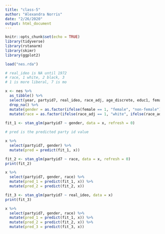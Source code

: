 ```yaml
---
title: "class-5"
author: "Alexandra Norris"
date: "2/26/2020"
output: html_document
---
```


```r

knitr::opts_chunk$set(echo = TRUE)
library(tidyverse)
library(rstanarm)
library(skimr)
library(ggplot2)

```

```r
load("nes.rda")

# real_ideo is NA until 1972
# race, 1 white, 2 black, 3 
# 1 is more liberal, 7 is mo

x <- nes %>%
  as_tibble() %>%
  select(year, partyid7, real_ideo, race_adj, age_discrete, educ1, female, income) %>%
  drop_na() %>%
  mutate(gender = as.factor(ifelse(female == 1, "female", "non-female"))) %>%
  mutate(race = as.factor(ifelse(race_adj == 1, "white", ifelse(race_adj == 1.5, "other", "black"))))
  
fit_1 <- stan_glm(partyid7 ~ gender, data = x, refresh = 0)

```
```r

# pred is the predicted party id value

x %>%
  select(partyid7, gender) %>%
  mutate(pred = predict(fit_1, x))
```
```r

fit_2 <- stan_glm(partyid7 ~ race, data = x, refresh = 0)
print(fit_2)

x %>%
  select(partyid7, gender, race) %>%
  mutate(pred_1 = predict(fit_1, x)) %>%
  mutate(pred_2 = predict(fit_2, x)) 

```

```r

fit_3 <- stan_glm(partyid7 ~ real_ideo, data = x)
print(fit_3)

x %>%
  select(partyid7, gender, race) %>%
  mutate(pred_1 = predict(fit_1, x)) %>%
  mutate(pred_2 = predict(fit_2, x)) %>%
  mutate(pred_3 = predict(fit_3, x))
  
```

